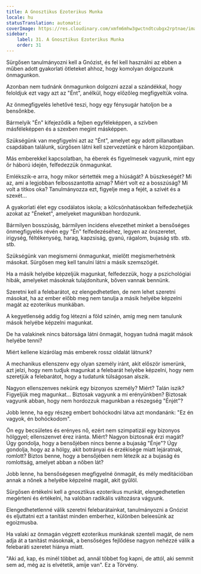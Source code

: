 ```yaml
---
title: A Gnosztikus Ezoterikus Munka
locale: hu
statusTranslation: automatic
coverImage: https://res.cloudinary.com/xmfm6mhw3gwctndtcubgx2rptnae/image/upload/v1740468922/small_cover_tratado_de_psicologia_revolucionaria_a4c0dca4e0.webp
sidebar:
    label: 31. A Gnosztikus Ezoterikus Munka
    order: 31
---
```

Sürgősen tanulmányozni kell a Gnózist, és fel kell használni az ebben a műben adott gyakorlati ötleteket ahhoz, hogy komolyan dolgozzunk önmagunkon.

Azonban nem tudnánk önmagunkon dolgozni azzal a szándékkal, hogy feloldjuk ezt vagy azt az "Ént", anélkül, hogy előzőleg megfigyeltük volna.

Az önmegfigyelés lehetővé teszi, hogy egy fénysugár hatoljon be a bensőnkbe.

Bármelyik "Én" kifejeződik a fejben egyféleképpen, a szívben másféleképpen és a szexben megint másképpen.

Szükségünk van megfigyelni azt az "Ént", amelyet egy adott pillanatban csapdában találunk, sürgősen látni kell szervezetünk e három központjában.

Más emberekkel kapcsolatban, ha éberek és figyelmesek vagyunk, mint egy őr háború idején, felfedezzük önmagunkat.

Emlékszik-e arra, hogy mikor sértették meg a hiúságát? A büszkeségét? Mi az, ami a legjobban felbosszantotta aznap? Miért volt ez a bosszúság? Mi volt a titkos oka? Tanulmányozza ezt, figyelje meg a fejét, a szívét és a szexét...

A gyakorlati élet egy csodálatos iskola; a kölcsönhatásokban felfedezhetjük azokat az "Éneket", amelyeket magunkban hordozunk.

Bármilyen bosszúság, bármilyen incidens elvezethet minket a bensőséges önmegfigyelés révén egy "Én" felfedezéséhez, legyen az önszeretet, irigység, féltékenység, harag, kapzsiság, gyanú, rágalom, bujaság stb. stb. stb.

Szükségünk van megismerni önmagunkat, mielőtt megismerhetnénk másokat. Sürgősen meg kell tanulni látni a másik szemszögét.

Ha a másik helyébe képzeljük magunkat, felfedezzük, hogy a pszichológiai hibák, amelyeket másoknak tulajdonítunk, bőven vannak bennünk.

Szeretni kell a felebarátot, ez elengedhetetlen, de nem lehet szeretni másokat, ha az ember előbb meg nem tanulja a másik helyébe képzelni magát az ezoterikus munkában.

A kegyetlenség addig fog létezni a föld színén, amíg meg nem tanulunk mások helyébe képzelni magunkat.

De ha valakinek nincs bátorsága látni önmagát, hogyan tudná magát mások helyébe tenni?

Miért kellene kizárólag más emberek rossz oldalát látnunk?

A mechanikus ellenszenv egy olyan személy iránt, akit először ismerünk, azt jelzi, hogy nem tudjuk magunkat a felebarát helyébe képzelni, hogy nem szeretjük a felebarátot, hogy a tudatunk túlságosan alszik.

Nagyon ellenszenves nekünk egy bizonyos személy? Miért? Talán iszik? Figyeljük meg magunkat... Biztosak vagyunk a mi erényünkben? Biztosak vagyunk abban, hogy nem hordozzuk magunkban a részegség "Énjét"?

Jobb lenne, ha egy részeg embert bohóckodni látva azt mondanánk: "Ez én vagyok, én bohóckodom".

Ön egy becsületes és erényes nő, ezért nem szimpatizál egy bizonyos hölggyel; ellenszenvet érez iránta. Miért? Nagyon biztosnak érzi magát? Úgy gondolja, hogy a bensőjében nincs benne a bujaság "Énje"? Úgy gondolja, hogy az a hölgy, akit botrányai és érzékisége miatt lejáratnak, romlott? Biztos benne, hogy a bensőjében nem létezik az a bujaság és romlottság, amelyet abban a nőben lát?

Jobb lenne, ha bensőségesen megfigyelné önmagát, és mély meditációban annak a nőnek a helyébe képzelné magát, akit gyűlöl.

Sürgősen értékelni kell a gnosztikus ezoterikus munkát, elengedhetetlen megérteni és értékelni, ha valóban radikális változásra vágyunk.

Elengedhetetlenné válik szeretni felebarátainkat, tanulmányozni a Gnózist és eljuttatni ezt a tanítást minden emberhez, különben beleesünk az egoizmusba.

Ha valaki az önmagán végzett ezoterikus munkának szenteli magát, de nem adja át a tanítást másoknak, a bensőséges fejlődése nagyon nehézzé válik a felebaráti szeretet hiánya miatt.

"Aki ad, kap, és minél többet ad, annál többet fog kapni, de attól, aki semmit sem ad, még az is elvétetik, amije van". Ez a Törvény.

